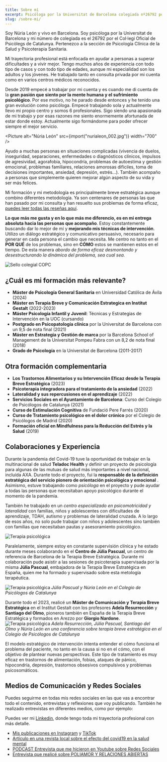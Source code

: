 ---
title: Sobre mí
excerpt: Psicóloga por la Universitat de Barcelona colegiada nº26792 por el Col·legi Oficial de Psicòlegs de Catalunya. Ayudo a muchas personas en situaciones complejas (vivencia de duelos, separaciones, problemas de autoestima, enfermedades o diagnósticos clínicos, dolor crónico, pérdida de empleo, embarazo, aborto, agresividad, problemas familiares, relaciones amorosas difíciles, toma de decisiones importantes, ansiedad, depresión, trastornos…). Soy especialista en psicoterapia para adultos y jóvenes.
slug: /sobre-mi/
---


Soy Núria León y vivo en Barcelona. Soy psicóloga por la Universitat de Barcelona y mi número de colegiada es el 26792 por el Col·legi Oficial de Psicòlegs de Catalunya. Pertenezco a la sección de Psicología Clínica de la Salud y Psicoterapia Sanitaria.

Mi trayectoria profesional está enfocada en ayudar a personas a superar dificultades y a vivir mejor. Tengo muchos años de experiencia con todo tipo de casos y con todo tipo de edades, aunque mi especialidad son los adultos y los jóvenes. He trabajado tanto en consulta privada por mi cuenta como en varios centros médicos reconocidos. 

Desde 2019 empecé a trabajar por mi cuenta y es cuando me di cuenta de la **gran pasión que siento por la mente humana y el sufrimiento psicológico**. Por ese motivo, no he parado desde entonces y he tenido una gran evolución como psicóloga. Empecé trabajando sola y actualmente llevo mi propio centro y somos 6 profesionales. Sigo siendo una apasionada de mi trabajo y por esas razones me siento enormemente afortunada de estar donde estoy. Actualmente sigo formándome para poder ofrecer siempre el mejor servicio.

<Picture alt="Núria León" src={import("nurialeon_002.jpg")} width="700" />

Ayudo a muchas personas en situaciones complicadas (vivencia de duelos, inseguridad, separaciones, enfermedades o diagnósticos clínicos, impulsos de agresividad, agorafobia, hipocondría, problemas de autoestima y gestión emocional, problemas familiares, relaciones amorosas difíciles, toma de decisiones importantes, ansiedad, depresión, estrés...). También acompaño a personas que simplemente quieren mejorar algún aspecto de su vida y ser más felices.

Mi formación y mi metodología es principalmente breve estratégica aunque combino diferentes metodología. Ya son centenares de personas las que han pasado por mi consulta y han resuelto sus problemas de forma eficaz, [puedes leer todas las reseñas aquí](https://g.page/r/Cbk285IdPtR5EAg).

**Lo que más me gusta y en lo que más me diferencio, es en mi entrega absoluta hacia las personas que acompaño**. Estoy constantemente buscando dar lo mejor de mí y **mejorando mis técnicas de intervención**. Utilizo un diálogo estratégico y comunicativo persuasivo, necesario para generar en cada persona el cambio que necesita. Me centro no tanto en el **POR QUÉ** de los problemas, sino en **CÓMO** estos se mantienen estos en el tiempo. De esta manera 
*abordo de forma eficaz desmontando y desestructurando la dinámica del problema, sea cual sea.*



![Sello colegial COPC](@images/copc.png)

## ¿Cuál es mi formación más relevante?
- **Máster de Psicología General Sanitaria** en Universidad Católica de Ávila (2024)
- **Máster en Terapia Breve y Comunicación Estrategica en Institut Gestalt** (2022-2023)
- **Máster Psicología Infantil y Juvenil**: Técnicas y Estrategias de Intervención en la UOC (cursando)
- **Postgrado en Psicopatología clínica** por la Universitat de Barcelona con un 9,5 de nota final (2021)
- **Máster en Estrategia y Gestión de marca** por la Barcelona School of Management de la Universitat Pompeu Fabra con un 8,2 de nota final (2018)
- **Grado de Psicología** en la Universitat de Barcelona (2011-2017)

## Otra formación complementaria

- **Los Trastornos Alimentarios y su Intervención Eficaz desde la Terapia Breve Estratégica** (2023)
- **Psicoterapia integradora para el tratamiento de la ansiedad** (2022)
- **Lateralidad y sus repercusiones en el aprendizaje** (2022)
- **Servicios Sociales en el Ayuntamiento de Barcelona**: Curso del Colegio de Psicólogos de Catalunya (2021)
- **Curso de Estimulación Cognitiva** de Fundació Pere Farrés (2020)
- **Curso de Tratamiento psicológico en el dolor crónico** por el Colegio de Psicólogos de Madrid (2020)
- **Formación oficial en Mindfulness para la Reducción del Estrés y la Salud** (2019)

## Colaboraciones y Experiencia

Durante la pandemia del Covid-19 tuve la oportunidad de trabajar en la multinacional de salud **Teladoc Health** y definir un proyecto de psicología para algunas de las mutuas de salud más importantes a nivel nacional, incluída AXA. Durante todo el proyecto, fui la **responsable de la definición estratégica del servicio pionero de orientación psicológica y emocional** . Asimismo, estuve trabajando como _psicóloga_ en el proyecto y pude ayudar a todas las personas que necesitaban apoyo psicológico durante el momento de la pandemia.

También he trabajado en un _centro especializado en psicomotricidad y lateralidad_ con familias, niños y adolescentes con dificultades de aprendizaje, TDAH, autismo y problemas de lateralidad cruzada. A lo largo de esos años, no solo pude trabajar con niños y adolescentes sino también con familias que necesitaban pautas y asesoramiento psicológico.

![Terapia psicológica](nuria.webp)



Paralelamente, siempre estoy en constante supervisión clínica y he estado durante meses colaborando en el **Centro de Júlia Pascual**, un centro de referencia de Barcelona de la Terapia Breve Estratégica. Durante mi colaboración pude asistir a las sesiones de psicoterapia supervisada por la misma **Júlia Pascual**, embajadora de la Terapia Breve Estratégica en España, quien me ha formado y supervisado sobre esta metología terapéutica.

![Terapia psicológica](juliapascualnurialeon.webp)
_Júlia Pascual y Núria León en el Colegio de Psicólogos de Catalunya_

Durante todo el 2023, realicé un **Máster de Comunicación y Terapia Breve Estratégica** en el Institut Gestalt con los profesores **Adela Resurrección** y **Santiago del Olmo**, pioneros también en España de la Terapia Breve Estratégica y formados en Arezzo por **Giorgio Nardone**.
![Terapia psicológica](copc-terapia-breve.webp)
_Adela Resurrección, Júlia Pascual, Santiago del Olmo y Núria León en una conferencia sobre terapia breve estratégica en el Colegio de Psicólogos de Catalunya_

El modelo estratégico de intervención intenta entender el cómo funciona el problema del paciente, no tanto en la causa si no en el cómo, con el objetivo de plantear nuevas perspectivas. Este tipo de tratamiento es muy eficaz en trastornos de alimentación, fobias, ataques de pánico, hipocondría, depresión, trastornos obsesivos compulsivos y problemas psicosomáticos.


## Medios de Comunicación y Redes Sociales

Puedes seguirme en todas mis redes sociales en las que vas a encontrar todo el contenido, entrevistas y reflexiones que voy publicando. También he realizado entrevistas en diferentes medios, como por ejemplo:

Puedes ver mi [Linkedin](https://www.linkedin.com/in/nurialeonsallent/), donde tengo toda mi trayectoria profesional con más detalle.

- [Mis publicaciones en Instagram](https://www.instagram.com/nurialeonpsicologa/#) y [TikTok](https://www.tiktok.com/@nurialeonpsicologa)
- [Artículo en una revista local sobre el efecto del covid19 en la salud mental](https://www.latorredebarcelona.com/la-nevera/com-ha-afectat-la-covid-19-a-la-salut-mental/)
- [PODCAST Entrevista que me hicieron en Youtube sobre Redes Sociales ](https://youtu.be/7fph1wZDpTA?si=c8EDSdt3yneeR0Wh&t=1076)
- [Entrevista que realicé sobre POLIAMOR Y RELACIONES ABIERTAS](https://www.youtube.com/watch?v=MTkW2ZCv550&t=260s)


